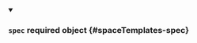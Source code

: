 


<details className="config-field" data-expandable="true" open>
<summary>

### `spec` <span className="config-field-required" data-required="false">required</span> <span className="config-field-type">object</span> <span className="config-field-default"></span> <span className="config-field-enum"></span> {#spaceTemplates-spec}



</summary>

<PartialSpecreference />


</details>
